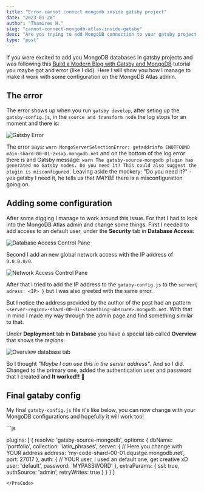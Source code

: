 ```yaml
---
title: "Error cannot connect mongodb inside gatsby project"
date: "2023-01-28"
author: "Thamires H."
slug: "cannot-connect-mongodb-atlas-inside-gatsby"
desc: "Are you trying to add MongoDB connection to your gatsby project and there is an error that is preventing you from do it? Don't worry I had the same issue and here is the resolution."
type: "post"
---
```



If you were excited to add you MongoDB databases in gatsby projects and was following this [Build a Modern Blog with Gatsby and MongoDB](https://www.mongodb.com/developer/languages/javascript/gatsby-modern-blog/#connecting-mongodb-and-gatsbyjs) tutorial you maybe got and error (like I did). Here I will show you how I manage to make it work with some configuration on the MongoDB Atlas admin.

## The error

The error shows up when you run `gatsby develop`, after seting up the `gatsby-config.js`, in the `source and transform node` the log stops for an moment and there is:

![Gatsby Error](../../src/images/error-mongo-db.png)

The error says: `warn MongoServerSelectionError: getaddrinfo ENOTFOUND main-shard-00-01-zxsxp.mongodb.net` and on the bottom of the log error there is and Gatsby message: `warn The gatsby-source-mongodb plugin has generated no Gatsby nodes. Do you need it? This could also suggest the plugin is misconfigured.` Leaving aside the mockery: "Do you need it?" - yes gatsby I need it, he tells us that *MAYBE* there is a misconfiguration going on.

## Adding some configuration

After some digging I manage to work around this issue. For that I had to look into the MongoDB Atlas admin and change some things. First I needed to add access to an default user, under the **Security** tab in **Database Access**:

![Database Access Control Pane](../../src/images/mongodb-atlas-database-access.png)

Second I add an new global network access with the IP address of `0.0.0.0/0`. 

![Network Access Control Pane](../../src/images/mongodb-atlas-network-access.png)

After that I tried to add the IP address to the `gataby-config.js` to the `server{ adress: <IP> }` but I was also greeted with the same error. 

But I notice the address provided by the author of the post had an pattern `<server-region>-shard-00-01-<something-obscure>.mongodb.net`. With that in mind I made my way through the admin page and find something similar to that.

Under **Deployment** tab in **Database** you have a special tab called **Overview** that shows the *regions*:

![Overview database tab](../../src/images/database-overview.png)

So I thought *"Maybe I can use this in the server address"*. And so I did. Changed to the primary one, added the authentication user and password that I created and **It worked!!** 🎉

## Final gataby config

My final `gatsby-config.js` file it's like below, you can now change with your MongoDB configurations and hopefully it will work too!

<PreCode>
```js

plugins: [
    {
        resolve: 'gatsby-source-mongodb',
        options: {
            dbName: 'portfolio',
            collection: 'latin_phrases',
            server: {
                // Here you change with YOUR address
                address: 'my-code-shard-00-01.dqustge.mongodb.net',
                port: 27017
            },
            auth: {
                // YOUR user, I used an default one, get creative xD
                user: 'default',
                password: 'MYPASSWORD'
            },
            extraParams: {
                ssl: true,
                authSource: 'admin',
                retryWrites: true
            }
        }
    }
]

```
</PreCode>
